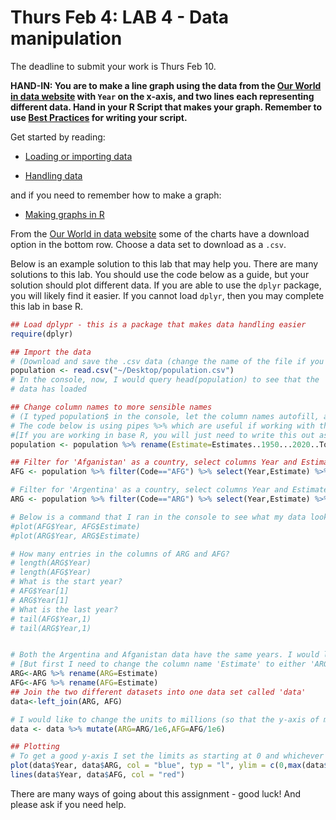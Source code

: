 # Thurs Feb 4: LAB 4 - Data manipulation

The deadline to submit your work is Thurs Feb 10.

**HAND-IN: You are to make a line graph using the data from the [Our World in data website](https://ourworldindata.org/future-population-growth) with `Year` on the x-axis, and two lines each representing different data. Hand in your R Script that makes your graph. Remember to use [Best Practices](https://ahurford.github.io/quant-guide-all-courses/style.html) for writing your script.**

Get started by reading:

- [Loading or importing  data](https://ahurford.github.io/quant-guide-all-courses/data-entry.html#loading-or-importing-data)

- [Handling data](https://ahurford.github.io/quant-guide-all-courses/handling-data.html)

and if you need to remember how to make a graph:

- [Making graphs in R](https://ahurford.github.io/quant-guide-all-courses/graph.html)



From the [Our World in data website](https://ourworldindata.org/future-population-growth) some of the charts have a download option in the bottom row. Choose a data set to download as a `.csv`. 

Below is an example solution to this lab that may help you. There are many solutions to this lab. You should use the code below as a guide, but your solution should plot different data. If you are able to use the `dplyr` package, you will likely find it easier. If you cannot load `dplyr`, then you may complete this lab in base R.

```r
## Load dplypr - this is a package that makes data handling easier
require(dplyr)

## Import the data
# (Download and save the .csv data (change the name of the file if you need too). Make sure the data is saved as a .csv, and you know the location where it is saved. You might also use the "Import Dataset" button.)
population <- read.csv("~/Desktop/population.csv")
# In the console, now, I would query head(population) to see that the
# data has loaded

## Change column names to more sensible names
# (I typed population$ in the console, let the column names autofill, and then I copied the long column name)
# The code below is using pipes %>% which are useful if working with the dplyr package.
#[If you are working in base R, you will just need to write this out as several lines of code and write out the variable names that you are applying your manipulations too each time]
population <- population %>% rename(Estimate=Estimates..1950...2020..Total.population.by.broad.age.group..both.sexes.combined..thousands....Total, Fertility = Medium.fertility.variant..2020...2100..Total.population.by.broad.age.group..both.sexes.combined..thousands....Total)

## Filter for 'Afganistan' as a country, select columns Year and Estimate, remove entries that are NA in the Estimate column
AFG <- population %>% filter(Code=="AFG") %>% select(Year,Estimate) %>% filter(!is.na(Estimate))

# Filter for 'Argentina' as a country, select columns Year and Estimate, remove entries that are NA in the Estimate column
ARG <- population %>% filter(Code=="ARG") %>% select(Year,Estimate) %>% filter(!is.na(Estimate))

# Below is a command that I ran in the console to see what my data looked like - particularly, I am interested in if the same years occur for both AFG and ARG
#plot(AFG$Year, AFG$Estimate)
#plot(ARG$Year, ARG$Estimate)

# How many entries in the columns of ARG and AFG?
# length(ARG$Year)
# length(AFG$Year)
# What is the start year?
# AFG$Year[1]
# ARG$Year[1]
# What is the last year?
# tail(AFG$Year,1)
# tail(ARG$Year,1)


# Both the Argentina and Afganistan data have the same years. I would like to combine the data I have columns: Year, ARG, and AFG:
# [But first I need to change the column name 'Estimate' to either 'ARG' or 'AFG']
ARG<-ARG %>% rename(ARG=Estimate)
AFG<-AFG %>% rename(AFG=Estimate)
## Join the two different datasets into one data set called 'data'
data<-left_join(ARG, AFG)

# I would like to change the units to millions (so that the y-axis of my graph is nice)
data <- data %>% mutate(ARG=ARG/1e6,AFG=AFG/1e6)

## Plotting
# To get a good y-axis I set the limits as starting at 0 and whichever is the maximum value of the y-axis data for ARG or AFG.
plot(data$Year, data$ARG, col = "blue", typ = "l", ylim = c(0,max(data$ARG, data$AFG)), ylab = "Estimate (in millions)", xlab = "Year")
lines(data$Year, data$AFG, col = "red")
```

There are many ways of going about this assignment - good luck! And please ask if you need help.
